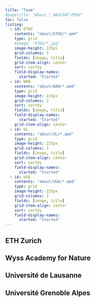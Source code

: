 ```yaml
---
title: "Team"
#pagetitle: "About | NASCENT-PERU"
toc: false
listing:
  - id: ETHZ
    contents: "about/ETHZ/*.qmd"
    type: grid
    #image: "ETHZ/*.jpg"
    image-height: 225px
    grid-columns: 3
    fields: [image, title]
    grid-item-align: center
    sort: sortby
    field-display-names: 
      started: "Started"
  - id: WAN
    contents: "about/WAN/*.qmd"
    type: grid
    image-height: 225px
    grid-columns: 3
    sort: sortby
    fields: [image, title]
    field-display-names: 
      started: "Started"
    grid-item-align: center
  - id: UL
    contents: "about/UL/*.qmd"
    type: grid
    image-height: 225px
    grid-columns: 3
    fields: [image, title]
    grid-item-align: center
    sort: sortby
    field-display-names: 
      started: "Started"
  - id: UGA
    contents: "about/UGA/*.qmd"
    type: grid
    image-height: 225px
    grid-columns: 3
    fields: [image, title]
    grid-item-align: center
    sort: sortby
    field-display-names: 
      started: "Started"
---
```



## ETH Zurich

:::{#ETHZ}
:::

## Wyss Academy for Nature

:::{#WAN}
:::

## Université de Lausanne

:::{#UL}
:::

## Université Grenoble Alpes

:::{#UGA}
:::


